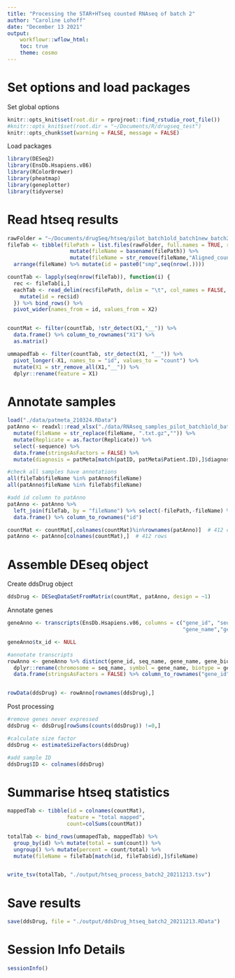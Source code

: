 ```yaml
---
title: "Processing the STAR+HTseq counted RNAseq of batch 2"
author: "Caroline Lohoff"
date: "December 13 2021"
output:
    workflowr::wflow_html:
    toc: true
    theme: cosmo
---
```


# Set options and load packages

Set global options
```r
knitr::opts_knit$set(root.dir = rprojroot::find_rstudio_root_file())
#knitr::opts_knit$set(root.dir = "~/Documents/R/drugseq_test")
knitr::opts_chunk$set(warning = FALSE, message = FALSE)
```

Load packages
```r
library(DESeq2)
library(EnsDb.Hsapiens.v86)
library(RColorBrewer)
library(pheatmap)
library(geneplotter)
library(tidyverse)
```

# Read htseq results
```r
rawFolder = "~/Documents/drugSeq/htseq/pilot_batch1old_batch1new_batch2"
fileTab <- tibble(filePath = list.files(rawFolder, full.names = TRUE, recursive = TRUE)) %>%
                    mutate(fileName = basename(filePath)) %>%
                    mutate(fileName = str_remove(fileName,"Aligned_counts.out")) %>% 
  arrange(fileName) %>% mutate(id = paste0("smp",seq(nrow(.))))

countTab <- lapply(seq(nrow(fileTab)), function(i) {
  rec <- fileTab[i,]
  eachTab <- read_delim(rec$filePath, delim = "\t", col_names = FALSE, col_types = "ci") %>%  # 2 columns
    mutate(id = rec$id)
  }) %>% bind_rows() %>%
  pivot_wider(names_from = id, values_from = X2)


countMat <- filter(countTab, !str_detect(X1,"__")) %>%
  data.frame() %>% column_to_rownames("X1") %>%
  as.matrix()

ummapedTab <- filter(countTab, str_detect(X1, "__")) %>%
  pivot_longer(-X1, names_to = "id", values_to = "count") %>%
  mutate(X1 = str_remove_all(X1,"__")) %>%
  dplyr::rename(feature = X1)
```

# Annotate samples
```r
load("./data/patmeta_210324.RData")
patAnno <- readxl::read_xlsx("./data/RNAseq_samples_pilot_batch1old_batch1new_batch2.xlsx") %>%
  mutate(fileName = str_replace(fileName, ".txt.gz","")) %>%
  mutate(Replicate = as.factor(Replicate)) %>%
  select(-sequence) %>%
  data.frame(stringsAsFactors = FALSE) %>%
  mutate(diagnosis = patMeta[match(patID, patMeta$Patient.ID),]$diagnosis)

#check all samples have annotations
all(fileTab$fileName %in% patAnno$fileName)
all(patAnno$fileName %in% fileTab$fileName)

#add id column to patAnno
patAnno <- patAnno %>%
  left_join(fileTab, by = "fileName") %>% select(-filePath,-fileName) %>%
  data.frame() %>% column_to_rownames("id")

countMat <- countMat[,colnames(countMat)%in%rownames(patAnno)]  # 412 columns
patAnno <- patAnno[colnames(countMat),]  # 412 rows
```


# Assemble DEseq object

Create ddsDrug object
```r
ddsDrug <- DESeqDataSetFromMatrix(countMat, patAnno, design = ~1)
```

Annotate  genes
```r
geneAnno <- transcripts(EnsDb.Hsapiens.v86, columns = c("gene_id", "seq_name",
                                                        "gene_name","gene_biotype"), return.type = "DataFrame") %>% as_tibble() %>% distinct(gene_id, .keep_all = TRUE)

geneAnno$tx_id <- NULL

#annotate transcripts
rowAnno <- geneAnno %>% distinct(gene_id, seq_name, gene_name, gene_biotype) %>%
  dplyr::rename(chromosome = seq_name, symbol = gene_name, biotype = gene_biotype) %>%
  data.frame(stringsAsFactors = FALSE) %>% column_to_rownames("gene_id")


rowData(ddsDrug) <- rowAnno[rownames(ddsDrug),]
```

Post processing
```r
#remove genes never expressed
ddsDrug <- ddsDrug[rowSums(counts(ddsDrug)) !=0,]

#calculate size factor
ddsDrug <- estimateSizeFactors(ddsDrug)

#add sample ID
ddsDrug$ID <- colnames(ddsDrug)
```

# Summarise htseq statistics
```r
mappedTab <- tibble(id = colnames(countMat),
                   feature = "total mapped",
                   count=colSums(countMat))

totalTab <- bind_rows(ummapedTab, mappedTab) %>%
  group_by(id) %>% mutate(total = sum(count)) %>%
  ungroup() %>% mutate(percent = count/total) %>%
  mutate(fileName = fileTab[match(id, fileTab$id),]$fileName)


write_tsv(totalTab, "./output/htseq_process_batch2_20211213.tsv")
```

# Save results
```r
save(ddsDrug, file = "./output/ddsDrug_htseq_batch2_20211213.RData")
```

# Session Info Details
```r
sessionInfo()
```
